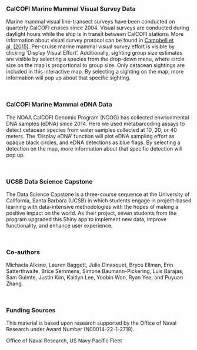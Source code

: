 ### **CalCOFI Marine Mammal Visual Survey Data**

Marine mammal visual line-transect surveys have been conducted on quarterly CalCOFI cruises since 2004. Visual surveys are conducted during daylight hours while the ship is in transit between CalCOFI stations. More information about visual survey protocol can be found in [Campbell et al. (2015)](https://doi.org/10.1016/j.dsr2.2014.10.008","https://doi.org/10.1016/j.dsr2.2014.10.008). Per-cruise marine mammal visual survey effort is visible by clicking 'Display Visual Effort'. Additionally, sighting group size estimates are visible by selecting a species from the drop-down menu, where circle size on the map is proportional to group size. Only cetacean sightings are included in this interactive map. By selecting a sighting on the map, more information will pop up about that specific sighting.

<br/>

### **CalCOFI Marine Mammal eDNA Data**

The NOAA CalCOFI Genomic Program (NCOG) has collected envrionmental DNA samples (eDNA) since 2014. Here we used metabarcoding assays to detect cetacean species from water samples collected at 10, 20, or 40 meters. The 'Display eDNA' function will plot eDNA sampling effort as opaque black circles, and eDNA detections as blue flags. By selecting a detection on the map, more information about that specific detection will pop up.

<br/>

### **UCSB Data Science Capstone**

The Data Science Capstone is a three-course sequence at the University of California, Santa Barbara (UCSB) in which students engage in project-based learning with data-intensive methodologies with the hopes of making a positive impact on the world. As their project, seven students from the program upgraded this Shiny app to implement new data, improve functionality, and enhance user experience.

<br/>

### **Co-authors**

Michaela Alksne, Lauren Baggett, Julie Dinasquet, Bryce Ellman, Erin Satterthwaite, Brice Semmens, Simone Baumann-Pickering, Luis Barajas, Sam Guimte, Justin Kim, Kaitlyn Lee, Yoobin Won, Ryan Yee, and Puyuan Zhang.

<br/>

### **Funding Sources**

This material is based upon research supported by the Office of Naval Research under Award Number (N00014-22-1-2719).

Office of Naval Research, US Navy Pacific Fleet